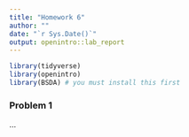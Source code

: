 ---
title: "Homework 6"
author: ""
date: "`r Sys.Date()`"
output: openintro::lab_report
---

```{r load-packages, message=FALSE}
library(tidyverse)
library(openintro)
library(BSDA) # you must install this first
```

### Problem 1





...

